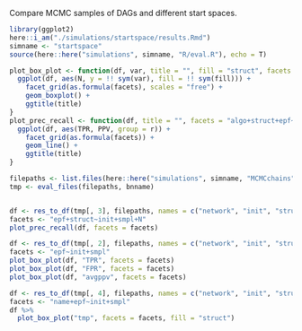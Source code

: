 
Compare MCMC samples of DAGs and different start spaces.

```r
library(ggplot2)
here::i_am("./simulations/startspace/results.Rmd")
simname <- "startspace"
source(here::here("simulations", simname, "R/eval.R"), echo = T)
```
```r
plot_box_plot <- function(df, var, title = "", fill = "struct", facets = "algo+name~network+epf") {
  ggplot(df, aes(N, y = !! sym(var), fill = !! sym(fill))) +
    facet_grid(as.formula(facets), scales = "free") +
    geom_boxplot() +
    ggtitle(title)      
}
plot_prec_recall <- function(df, title = "", facets = "algo+struct+epf~network+N") {
  ggplot(df, aes(TPR, PPV, group = r)) +
    facet_grid(as.formula(facets)) +
    geom_line() +
    ggtitle(title)
}
```

```r
filepaths <- list.files(here::here("simulations", simname, "MCMCchains"), full.names = T)
tmp <- eval_files(filepaths, bnname) 
```

```r

```

```r
df <- res_to_df(tmp[, 3], filepaths, names = c("network", "init", "struct", "smpl", "N", "epf", "r"))
facets <- "epf+struct~init+smpl+N"
plot_prec_recall(df, facets = facets)
```

```r
df <- res_to_df(tmp[, 2], filepaths, names = c("network", "init", "struct", "smpl", "N", "epf", "r"))
facets <- "epf~init+smpl"
plot_box_plot(df, "TPR", facets = facets)
plot_box_plot(df, "FPR", facets = facets)
plot_box_plot(df, "avgppv", facets = facets)
```

```r
df <- res_to_df(tmp[, 4], filepaths, names = c("network", "init", "struct", "smpl", "N", "epf", "r"))
facets <- "name+epf~init+smpl"
df %>% 
  plot_box_plot("tmp", facets = facets, fill = "struct")
```

